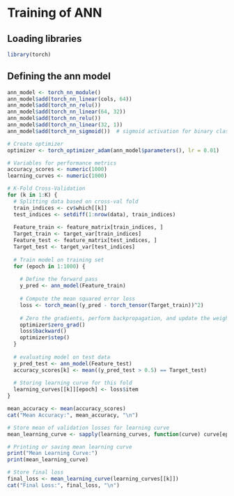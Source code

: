 # Training of ANN 

## Loading libraries 
```r
library(torch)
```

## Defining the ann model
```r
ann_model <- torch_nn_module()
ann_model$add(torch_nn_linear(cols, 64))
ann_model$add(torch_nn_relu())
ann_model$add(torch_nn_linear(64, 32))
ann_model$add(torch_nn_relu())
ann_model$add(torch_nn_linear(32, 1))
ann_model$add(torch_nn_sigmoid())  # sigmoid activation for binary classification

# Create optimizer
optimizer <- torch_optimizer_adam(ann_model$parameters(), lr = 0.01)

# Variables for performance metrics
accuracy_scores <- numeric(1000)
learning_curves <- numeric(1000)

# K-Fold Cross-Validation
for (k in 1:K) {
  # Splitting data based on cross-val fold
  train_indices <- cv$which[[k]]
  test_indices <- setdiff(1:nrow(data), train_indices)
  
  Feature_train <- feature_matrix[train_indices, ]
  Target_train <- target_var[train_indices]
  Feature_test <- feature_matrix[test_indices, ]
  Target_test <- target_var[test_indices]
  
  # Train model on training set
  for (epoch in 1:1000) { 
    
    # Define the forward pass
    y_pred <- ann_model(Feature_train)
    
    # Compute the mean squared error loss
    loss <- torch_mean((y_pred - torch_tensor(Target_train))^2)
    
    # Zero the gradients, perform backpropagation, and update the weights
    optimizer$zero_grad()
    loss$backward()
    optimizer$step()
  }
  
  # evaluating model on test data
  y_pred_test <- ann_model(Feature_test)
  accuracy_scores[k] <- mean((y_pred_test > 0.5) == Target_test)
  
  # Storing learning curve for this fold
  learning_curves[[k]][epoch] <- loss$item
}

mean_accuracy <- mean(accuracy_scores)
cat("Mean Accuracy:", mean_accuracy, "\n")

# Store mean of validation losses for learning curve
mean_learning_curve <- sapply(learning_curves, function(curve) curve[epoch])

# Printing or saving mean learning curve
print("Mean Learning Curve:")
print(mean_learning_curve)

# Store final loss
final_loss <- mean_learning_curve(learning_curves[[k]])
cat("Final Loss:", final_loss, "\n")


```


